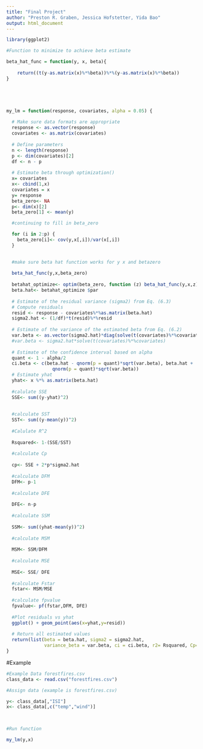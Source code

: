 ```yaml
---
title: "Final Project"
author: "Preston R. Graben, Jessica Hofstetter, Yida Bao"
output: html_document
---
```


```r
library(ggplot2)

#Function to minimize to achieve beta estimate

beta_hat_func = function(y, x, beta){
   
    return((t(y-as.matrix(x)%*%beta))%*%(y-as.matrix(x)%*%beta))
}





my_lm = function(response, covariates, alpha = 0.05) {
  
  # Make sure data formats are appropriate
  response <- as.vector(response)
  covariates <- as.matrix(covariates)
  
  # Define parameters
  n <- length(response)
  p <- dim(covariates)[2]
  df <- n - p
  
  # Estimate beta through optimization()
  x= covariates
  x<- cbind(1,x)
  covariates = x
  y= response
  beta_zero<- NA
  p<- dim(x)[2]
  beta_zero[1] <- mean(y)

  #continuing to fill in beta_zero

  for (i in 2:p) {
    beta_zero[i]<- cov(y,x[,i])/var(x[,i])
  }

  
  #make sure beta hat function works for y x and betazero
  
  beta_hat_func(y,x,beta_zero)
  
  betahat_optimize<- optim(beta_zero, function (z) beta_hat_func(y,x,z))
  beta.hat<- betahat_optimize $par
  
  # Estimate of the residual variance (sigma2) from Eq. (6.3)
  # Compute residuals
  resid <- response - covariates%*%as.matrix(beta.hat) 
  sigma2.hat <- (1/df)*t(resid)%*%resid
  
  # Estimate of the variance of the estimated beta from Eq. (6.2)
  var.beta <- as.vector(sigma2.hat)*diag(solve(t(covariates)%*%covariates))
  #var.beta <- sigma2.hat*solve(t(covariates)%*%covariates)
  
  # Estimate of the confidence interval based on alpha
  quant <- 1 - alpha/2
  ci.beta <- c(beta.hat - qnorm(p = quant)*sqrt(var.beta), beta.hat + 
                 qnorm(p = quant)*sqrt(var.beta))
  # Estimate yhat
  yhat<- x %*% as.matrix(beta.hat)
  
  #calulate SSE
  SSE<- sum((y-yhat)^2)
  
  
  #calculate SST
  SST<- sum((y-mean(y))^2)
  
  #Calulate R^2
  
  Rsquared<- 1-(SSE/SST)
  
  #calculate Cp
  
  cp<- SSE + 2*p*sigma2.hat
  
  #calculate DFM
  DFM<- p-1
  
  #calculate DFE
  
  DFE<- n-p
  
  #calculate SSM
  
  SSM<- sum((yhat-mean(y))^2)
  
  #calculate MSM
  
  MSM<- SSM/DFM
  
  #calculate MSE
  
  MSE<- SSE/ DFE
  
  #calculate Fstar
  fstar<- MSM/MSE
  
  #calculate fpvalue
  fpvalue<- pf(fstar,DFM, DFE)
  
  #Plot residuals vs yhat
  ggplot() + geom_point(aes(x=yhat,y=resid))
  
  # Return all estimated values
  return(list(beta = beta.hat, sigma2 = sigma2.hat, 
              variance_beta = var.beta, ci = ci.beta, r2= Rsquared, Cp= cp, Fteststat= fstar, pvalue= fpvalue))
}


```



#Example

```r
#Example Data forestfires.csv
class_data <- read.csv("forestfires.csv")

#Assign data (example is forestfires.csv)

y<- class_data[,"ISI"]
x<- class_data[,c("temp","wind")]


 
#Run function

my_lm(y,x)

```


